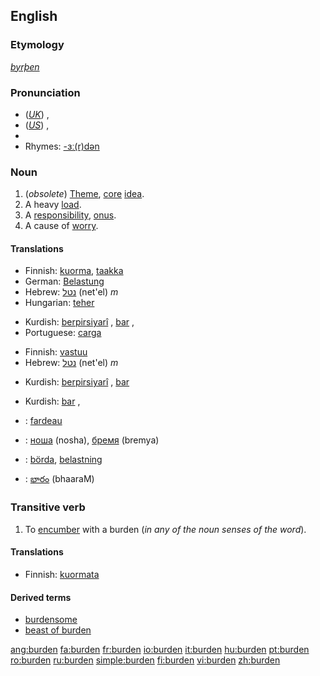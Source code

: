 {{wikipedia}}
==English==

===Etymology===
{{OE.}} ''[[byrþen]]''

===Pronunciation===
*(''[[Received Pronunciation|UK]]'') {{IPA|/ˈbɜːdn/}}, {{SAMPA|/"b3:dn/}}
*(''[[General American|US]]'') {{IPA|/ˈbɝdn/}}, {{SAMPA|/"b3`dn/}}
*{{audio|en-us-burden.ogg|Audio (US)}}
*Rhymes: [[Rhymes:English:-ɜː(r)dən|-ɜː(r)dən]]

===Noun===
{{en-noun}}

# (''obsolete'') [[Theme]], [[core]] [[idea]].
# A heavy [[load]].
# A [[responsibility]], [[onus]].
# A cause of [[worry]].

====Translations====
{{trans-top|A heavy load}}
*Finnish: [[kuorma]], [[taakka]]
*German: [[Belastung]] 
*Hebrew: [[נטל]] (net'el) ''m'' 
*Hungarian: [[teher]]
{{trans-mid}}
*Kurdish: [[berpirsiyarî]] {{f}}, [[bar]] {{m}}, {{KUchar|[[بار گرانی]]}}
*Portuguese: [[carga]] 
{{trans-bottom}}

{{trans-top|A responsibility, onus}}
*Finnish: [[vastuu]] 
*Hebrew: [[נטל]] (net'el) ''m'' 
{{trans-mid}}
*Kurdish: [[berpirsiyarî]] {{f}}, [[bar]] {{m}} {{KUchar|[[بار]]}}
{{trans-bottom}}

{{trans-top|A cause of worry}}

{{trans-mid}}
*Kurdish: [[bar]] {{m}}, {{KUchar|[[به‌ڵا]]}}
{{trans-bottom}}

{{checktrans}}
{{top}}
*{{ttbc|French}}: [[fardeau]]
{{mid}}
*{{ttbc|Russian}}: [[:ru:ноша|ноша]] (nosha), [[:ru:бремя|бремя]] (bremya)
*{{ttbc|Swedish}}: [[börda]], [[belastning]]
*{{ttbc|Telugu}}: [[భారం]] (bhaaraM)
{{bottom}}

===Transitive verb===
{{en-verb}}

# To [[encumber]] with a burden (''in any of the noun senses of the word'').

====Translations====
*Finnish: [[kuormata]]

====Derived terms====
*[[burdensome]]
*[[beast of burden]]

[[ang:burden]]
[[fa:burden]]
[[fr:burden]]
[[io:burden]]
[[it:burden]]
[[hu:burden]]
[[pt:burden]]
[[ro:burden]]
[[ru:burden]]
[[simple:burden]]
[[fi:burden]]
[[vi:burden]]
[[zh:burden]]